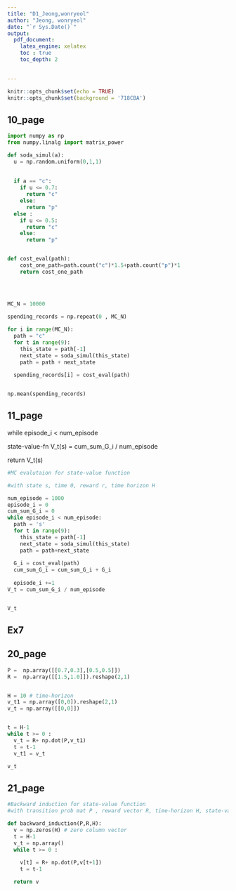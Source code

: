 ```yaml
---
title: "D1_Jeong,wonryeol"
author: "Jeong, wonryeol"
date: "`r Sys.Date()`"
output:
  pdf_document:
    latex_engine: xelatex
    toc : true
    toc_depth: 2  
    

---
```





```r
knitr::opts_chunk$set(echo = TRUE)
knitr::opts_chunk$set(background = '718CBA')  
```

\vspace{30pt}

## 10_page

```python
import numpy as np
from numpy.linalg import matrix_power

def soda_simul(a):
  u = np.random.uniform(0,1,1)
  
  
  if a == "c":
    if u <= 0.7:
      return "c"
    else:
      return "p"
  else :
    if u <= 0.5:
      return "c"
    else:
      return "p"


def cost_eval(path):
    cost_one_path=path.count("c")*1.5+path.count("p")*1
    return cost_one_path
    
    
    
```



```python

MC_N = 10000

spending_records = np.repeat(0 , MC_N)

for i in range(MC_N):
  path = "c"
  for t in range(9):
    this_state = path[-1]
    next_state = soda_simul(this_state)
    path = path + next_state
    
  spending_records[i] = cost_eval(path)


np.mean(spending_records)

```

\newpage

## 11_page


while episode_i < num_episode



state-value-fn V_t(s) = cum_sum_G_i / num_episode

return V_t(s)

```python

#MC evalutaion for state-value function

#with state s, time 0, reward r, time horizon H

num_episode = 1000
episode_i = 0
cum_sum_G_i = 0
while episode_i < num_episode:
  path = 's'
  for t in range(9):
    this_state = path[-1]
    next_state = soda_simul(this_state)
    path = path+next_state
    
  G_i = cost_eval(path)
  cum_sum_G_i = cum_sum_G_i + G_i
  
  episode_i +=1
V_t = cum_sum_G_i / num_episode


V_t
```

\newpage
## Ex7 
\begin{eqnarray*}
V_t(s) &=& \mathbb E[G_t|S_t=t]  \\
  \\
&=& \mathbb E[r_t+r_{t+1}+r_{t+2} + \dots+r_{\infty} |S_t=s] \\
  \\
&=& \mathbb E[r_t |S_t]+\mathbb E[r_{t+1}+r_{t+2} + \dots+r_{\infty} |S_t=s] \\
  \\
&=&  R(s)+\mathbb E[r_{t+1}+r_{t+2} + \dots+r_{\infty} |S_t=s] \\
  \\
&=&  R(s)+\mathbb E[G_{t+1} |S_t=s,S_{t+1}=s'] \\
  \\
&=&  R(s)+\mathbb E[G_{t+1} |S_{t+1}=s']  (\because Markov\,\ property)\\
  \\
&=&  R(s)+\sum_{s\in s'} P_{ss'}V_{t+1}(s') \\
\end{eqnarray*}


\newpage

## 20_page

```python
P =  np.array([[0.7,0.3],[0.5,0.5]])
R =  np.array([[1.5,1.0]]).reshape(2,1)


H = 10 # time-horizon
v_t1 = np.array([0,0]).reshape(2,1)
v_t = np.array([[0,0]])


t = H-1
while t >= 0 :
  v_t = R+ np.dot(P,v_t1)
  t = t-1
  v_t1 = v_t

v_t


```


\newpage

## 21_page
```python

#Backward induction for state-value function
#with transition prob mat P , reward vector R, time-horizon H, state-value vector v

def backward_induction(P,R,H):
  v = np.zeros(H) # zero column vector
  t = H-1
  v_t = np.array()
  while t >= 0 :
  
    v[t] = R+ np.dot(P,v[t+1])
    t = t-1

  return v








```

